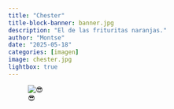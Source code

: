 ```yaml
---
title: "Chester"
title-block-banner: banner.jpg
description: "El de las frituritas naranjas."
author: "Montse"
date: "2025-05-18"
categories: [imagen]
image: chester.jpg
lightbox: true
---
```


![😎](chester.jpg)